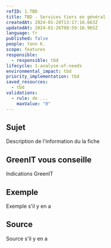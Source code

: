 ```yaml
---
refID: 1.TBD
title: TBD - Services tiers en général
createdAt: 2024-01-20T13:17:16.663Z
updatedAt: 2024-01-26T08:59:16.965Z
language: fr
published: false
people: Yann K.
scope: features
responsible:
  - responsible: tbd
lifecycle: 1-analyse-of-needs
environmental_impact: tbd
priority_implementation: tbd
saved_resources:
  - tbd
validations:
  - rule: de ...
    maxValue: "0"
---
```


## Sujet

Description de l'information du la fiche

## GreenIT vous conseille

Indications GreenIT

## Exemple

Exemple s'il y en a

## Source

Source s'il y en a
